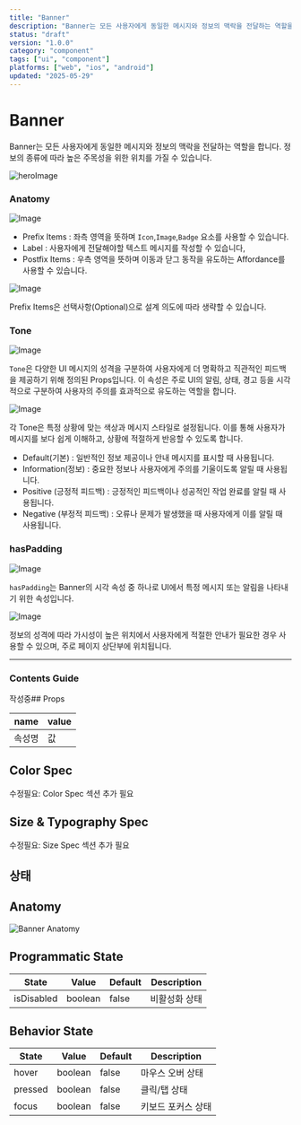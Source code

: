 ```yaml
---
title: "Banner"
description: "Banner는 모든 사용자에게 동일한 메시지와 정보의 맥락을 전달하는 역할을 합니다. 정보의 종류에 따라 높은 주목성을 위한 위치를 가질 수 있습니다."
status: "draft"
version: "1.0.0"
category: "component"
tags: ["ui", "component"]
platforms: ["web", "ios", "android"]
updated: "2025-05-29"
---
```


# Banner 

Banner는 모든 사용자에게 동일한 메시지와 정보의 맥락을 전달하는 역할을 합니다. 정보의 종류에 따라 높은 주목성을 위한 위치를 가질 수 있습니다.

![heroImage](https://img.29cm.co.kr/next-edition/2024/08/20/e8631c1cb9db48c0b74bb06c174c71f8_20240820022856.jpg)

### Anatomy

![Image](https://img.29cm.co.kr/next-edition/2024/08/20/8a42bee0bd6a4b6faa33fcdc703c281f_20240820030106.jpg)

-  Prefix Items : 좌측 영역을 뜻하며 `Icon`,`Image`,`Badge` 요소를 사용할 수 있습니다. 
-  Label : 사용자에게 전달해야할 텍스트 메시지를 작성할 수 있습니다, 
-  Postfix Items : 우측 영역을 뜻하며 이동과 닫그 동작을 유도하는 Affordance를 사용할 수 있습니다.  

![Image](https://img.29cm.co.kr/next-edition/2024/08/20/716f3d716edb4874be60cce0eb7d9550_20240820030106.jpg)

Prefix Items은 선택사항(Optional)으로 설계 의도에 따라 생략할 수 있습니다. 

### Tone 

![Image](https://img.29cm.co.kr/next-edition/2024/08/20/9a7976d9e7714a36bfa51405da113fb1_20240820030106.jpg)

`Tone`은 다양한 UI 메시지의 성격을 구분하여 사용자에게 더 명확하고 직관적인 피드백을 제공하기 위해 정의된 Props입니다. 
이 속성은 주로 UI의 알림, 상태, 경고 등을 시각적으로 구분하여 사용자의 주의를 효과적으로 유도하는 역할을 합니다. 

![Image](https://img.29cm.co.kr/next-edition/2024/08/20/6205633284064068b6efe6c80ae400e1_20240820030153.jpg)

각 Tone은 특정 상황에 맞는 색상과 메시지 스타일로 설정됩니다. 
이를 통해 사용자가 메시지를 보다 쉽게 이해하고, 상황에 적절하게 반응할 수 있도록 합니다.

- Default(기본) : 일반적인 정보 제공이나 안내 메시지를 표시할 때 사용됩니다. 
- Information(정보) : 중요한 정보나 사용자에게 주의를 기울이도록 알릴 때 사용됩니다.
- Positive (긍정적 피드백) : 긍정적인 피드백이나 성공적인 작업 완료를 알릴 때 사용됩니다.
- Negative (부정적 피드백) : 오류나 문제가 발생했을 때 사용자에게 이를 알릴 때 사용됩니다.

### hasPadding

![Image](https://img.29cm.co.kr/next-edition/2024/08/20/5cb84a57129f4ba68e67c95661b1e132_20240820030231.jpg)

`hasPadding`는 Banner의 시각 속성 중 하나로 UI에서 특정 메시지 또는 알림을 나타내기 위한 속성입니다. 

![Image](https://img.29cm.co.kr/next-edition/2024/08/20/921b6304cdfb424c8c6092b6cf60bd59_20240820022856.jpg)

정보의 성격에 따라 가시성이 높은 위치에서 사용자에게 적절한 안내가 필요한 경우 사용할 수 있으며, 주로 페이지 상단부에 위치됩니다.  

---

### Contents Guide

작성중## Props

| name | value |
| --- | --- |
| 속성명 | 값 |

## Color Spec

수정필요: Color Spec 섹션 추가 필요

## Size & Typography Spec

수정필요: Size Spec 섹션 추가 필요

## 상태

## Anatomy

![Banner Anatomy](/images/components/banner/states/banner-anatomy.jpg)

## Programmatic State

| State | Value | Default | Description |
| --- | --- | --- | --- |
| isDisabled | boolean | false | 비활성화 상태 |

## Behavior State

| State | Value | Default | Description |
| --- | --- | --- | --- |
| hover | boolean | false | 마우스 오버 상태 |
| pressed | boolean | false | 클릭/탭 상태 |
| focus | boolean | false | 키보드 포커스 상태 |

